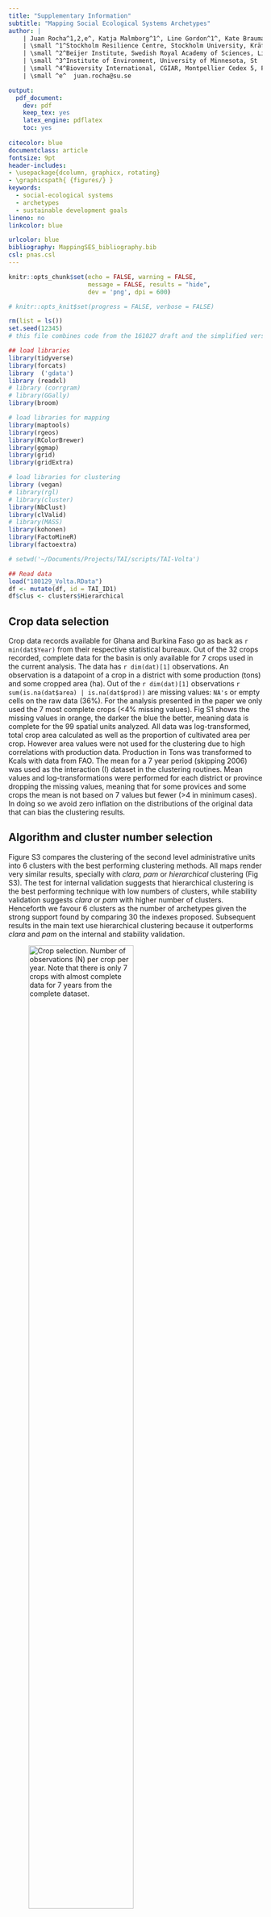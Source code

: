 ```yaml
---
title: "Supplementary Information"
subtitle: "Mapping Social Ecological Systems Archetypes"
author: |
    | Juan Rocha^1,2,e^, Katja Malmborg^1^, Line Gordon^1^, Kate Brauman^3^ and Fabrice DeClerck^1,4^
    | \small ^1^Stockholm Resilience Centre, Stockholm University, Kräftriket 2B, 10691 Stockholm
    | \small ^2^Beijer Institute, Swedish Royal Academy of Sciences, Lilla Frescativägen 4A, 104 05 Stockholm
    | \small ^3^Institute of Environment, University of Minnesota, St	Paul,	MN	55108, USA
    | \small ^4^Bioversity International, CGIAR, Montpellier Cedex 5, France
    | \small ^e^  juan.rocha@su.se

output:
  pdf_document:
    dev: pdf
    keep_tex: yes
    latex_engine: pdflatex
    toc: yes
    
citecolor: blue
documentclass: article
fontsize: 9pt
header-includes:
- \usepackage{dcolumn, graphicx, rotating}
- \graphicspath{ {figures/} }
keywords:
  - social-ecological systems
  - archetypes
  - sustainable development goals
lineno: no
linkcolor: blue

urlcolor: blue
bibliography: MappingSES_bibliography.bib
csl: pnas.csl
---
```



```r
knitr::opts_chunk$set(echo = FALSE, warning = FALSE, 
                      message = FALSE, results = "hide", 
                      dev = 'png', dpi = 600)

# knitr::opts_knit$set(progress = FALSE, verbose = FALSE)

rm(list = ls())
set.seed(12345)
# this file combines code from the 161027 draft and the simplified version of the analysis

## load libraries
library(tidyverse)
library(forcats)
library  ('gdata')
library (readxl)
# library (corrgram)
# library(GGally)
library(broom)

# load libraries for mapping
library(maptools)
library(rgeos)
library(RColorBrewer)
library(ggmap)
library(grid)
library(gridExtra)

# load libraries for clustering
library (vegan)
# library(rgl)
# library(cluster)
library(NbClust)
library(clValid)
# library(MASS)
library(kohonen)
library(FactoMineR)
library(factoextra)

# setwd('~/Documents/Projects/TAI/scripts/TAI-Volta')


```


```r

## Read data
load("180129_Volta.RData")
df <- mutate(df, id = TAI_ID1)
df$clus <- clusters$Hierarchical

```

\renewcommand\thefigure{S\arabic{figure}}
\renewcommand\thetable{S\arabic{table}}

Crop data selection{.unnumbered}
--------------------

Crop data records available for Ghana and Burkina Faso go as back as `r min(dat$Year)` from their respective statistical bureaux. Out of the 32 crops recorded, complete data for the basin is only available for 7 crops used in the current analysis. The data has `r dim(dat)[1]` observations. An observation is a datapoint of a crop in a district with some production (tons) and some cropped area (ha). Out of the `r dim(dat)[1]` observations `r sum(is.na(dat$area) | is.na(dat$prod))` are missing values: `NA's` or empty cells on the raw data (36%). For the analysis presented in the paper we only used the 7 most complete crops (<4% missing values). Fig S1 shows the missing values in orange, the darker the blue the better, meaning data is complete for the 99 spatial units analyzed. All data was log-transformed, total crop area calculated as well as the proportion of cultivated area per crop. However area values were not used for the clustering due to high correlations with production data. Production in Tons was transformed to Kcals with data from FAO. The mean for a 7 year period (skipping 2006) was used as the interaction (I) dataset in the clustering routines. Mean values and log-transformations were performed for each district or province dropping the missing values, meaning that for some provices and some crops the mean is not based on 7 values but fewer (>4 in minimum cases). In doing so we avoid zero inflation on the distributions of the original data that can bias the clustering results.

Algorithm and cluster number selection{.unnumbered}
--------------------

Figure S3 compares the clustering of the second level administrative units into 6 clusters with the best performing clustering methods. All maps render very similar results, specially with _clara_, _pam_ or _hierarchical_ clustering (Fig S3). The test for internal validation suggests that hierarchical clustering is the best performing technique with low numbers of clusters, while stability validation suggests _clara_ or _pam_ with higher number of clusters. Henceforth we favour 6 clusters as the number of archetypes given the strong support found by comparing 30 the indexes proposed. Subsequent results in the main text use hierarchical clustering because it outperforms _clara_ and _pam_ on the internal and stability validation.

![**Crop selection.** Number of observations (N) per crop per year. Note that there is only 7 crops with almost complete data for 7 years from the complete dataset. <span data-label="sm_fig1"></span>](figures/sm_fig1.png){width=70%}


![**Normalized values for second tier variables and their distribution in space**<span data-label="sm_fig2"></span>](figures/sm_fig2.png)

<!-- \begin{figure*}[htb] -->
<!-- \centering -->
<!-- \includegraphics[width = 7in, height = 3in]{fig_1} -->
<!-- \caption{\textbf{Comparison of clustering techniques.} Social-Ecological systems archetypes found by applying 6 clustering techniques on 6 clusters (See SMFig1 for cluster number selection). Upper panel shows non-metric multi dimensional scaling of the data, and the lower panel the respective geographical distribution. Best performing algorithms are clara (a), partition around medioids (c), and  hierarchical clustering (e)} -->
<!-- \label{fig:fig1} -->
<!-- \end{figure*} -->


![**Comparison of clustering techniques**. Social-Ecological systems archetypes found by applying 6 clustering techniques on 6 clusters. Upper panel shows non-metric multi dimensional scaling of the data, and the lower panel the respective geographical distribution. Best performing algorithms are clara (a), partition around medioids (c), and  hierarchical clustering (e)<span data-label="fig:fig1"></span>](figures/fig_1.png){width=100%}

![**Distribution of second tier variables per cluster.** <span data-label="sm_fig3"></span>](figures/sm_fig3.png)


![**Differences between clusters per second tier variable.** After an analysis of variance was performed for each variable with respect to each cluster, a Tukey test of difference is shows which clusters are significantly different or not from each other by each second tier variable analysed.<span data-label="sm_fig5"></span>](figures/sm_fig5.png){width=80%}




![**Time robustness**. The interaction dataset is ordered with non-metric multidimensional scaling for multiple points in time and vectors are fitted for all other variables that significanlty (p < 0.001) explain the variation of the ordination. Each column is a different year with complete data, while each row corresponds to the dataset used for the vector fitting (resource, social, ecological). The colors of points and contours correspond to the archetypes found in Fig 2. <span data-label="fig:4"></span>](figures/fig_4.png){width=75%}

Principal component analysis{.unnumbered}
--------------------

An alternative approach to ordination is PCA. As we can see from the ordination plots the first principal component explains ~45% of the variability in the data while the second ~12%.

```r
library(FactoMineR)
library(factoextra)
par(mfrow=c(1,3))
pca_1 <- PCA(df[-c(1,2,29,30)])
barplot(pca_1$eig[,"eigenvalue"], ylab="value", xlab="Eigenvalues", names.arg=as.character(1:27))
```


Similarly to the results presented with non-metric multidimensional scaling (Fig 2), PCA separate two big groups of clusters across the first component with a lot of overlap across the second component (Fig S7). The vectors confirm that  clusters 1-3 are dominated by agroecosystems whose production focuses on millet, cowpeas, rice and sorghum. Clusters 1-2 have the higher aridity and mean temperatures, but also the higher concentration of water reservoirs and cattle per square kilometer. Cluster 3 has the fasters growing population and also the highest variability in crop production as well as the highest concentration of farmers. Clusters 4-5 in the south tend to be more urbanised, have higher rates of literacy, higher migration (both internal and regional), as well as agroecosystems dominated by the production of yam and maize. Cluster 6 has particularly high population density and market access.

Table S1 shows the loadings of each component. On the first component, variables with high positive values such as aridity, mean temperature, and produced kilocalores of cowpeas, millet or sorghum separate apart clusters 1-3; while variables with negative values such as wet season, literacy, regional migration and urbanization are responsible for the differentiation of the clusters 4-6. On the vertical axis (the second component) variables responsible for explaining variation includes population density, ratio of women, market access and production in kilocalories of yam and maize.

```r
## loadings of the first two PCs of the PCA
knitr::kable(sweep(pca_1$var$coord[,1:2],2,sqrt(pca_1$eig[1:ncol(pca_1$var$coord),1])[1:2],FUN="/"),
             caption = "Eigenvector loadings from principal component analysis.",
             digits = 2, longtable = FALSE)

```




```r
# df_lm <- left_join(biophys, users) %>%
#   left_join(., social) %>%
#   left_join(., res.units) %>%
#   left_join(., res.syst) %>%
#   left_join(., interact) %>%
#     left_join(kcals_cap) %>%
#     left_join(crop.area) %>%
#     left_join(var_kcals) %>%
#     left_join(interact_2) %>%
#     #add_column(cluster = as.vector(fitHier)) %>%
#     as_tibble()



## correct the intercept issue.
fit <- list()
fit <- map2(select(df_lm, starts_with("m2_")), select(df_lm, starts_with("a_")), ~ lm(.x ~ .y + Aridity + Mean_temp + Wet_season + Soil_water + Slope75 + Farmers + Literacy + Market_access + Dams, data = df_lm))

stargazer::stargazer(
    fit, align = F, header = F, type = 'latex', digits = 2,
    float = T, no.space = F, single.row = F, font.size = "small",
    float.env = "sidewaystable", #style = "aer",
    dep.var.labels = "crop", dep.var.labels.include = T,
    column.labels = str_sub(names(fit), start = 4L, end = -1L),
    covariate.labels = c("Cropped area", "Aridity", "Mean temperature", "Wet season",
                         "Soil water", "Slope", "Farmers", "Literacy", "Market access",
                         "Dams density"),
    title = "Regression on mean kilocalorie production per crop",
    notes = "Units of are kilocalorie per capita for each administrative unit", notes.append = TRUE
)

```


```r
## correct the intercept issue:
fit_sd <- list()
fit_sd <-  map2(
    select(df_lm, starts_with("sd_"), -sd_kcals),
    select(df_lm, starts_with("a_")), ~ lm(.x ~ .y + Aridity + Mean_temp + Wet_season + Soil_water + Slope75 + Farmers + Literacy + Market_access + Dams, data = df_lm))


stargazer::stargazer(
    fit_sd, align = F, header = F, type = 'latex', digits = 2,
    float = T, no.space = F, single.row = F, font.size = "small",
    float.env = "sidewaystable", #style = "aer",
    dep.var.labels = "crop", dep.var.labels.include = T,
    column.labels = str_sub(names(fit_sd), start = 4L, end = -1L),
    covariate.labels = c("Cropped area", "Aridity", "Mean temperature", "Wet season",
                         "Soil water", "Slope", "Farmers", "Literacy", "Market access",
                         "Dams density"),
    title = "Regression on kilocalorie variance per crop",
    notes = "Units of variance are millions of kilocalorie", notes.append = TRUE
)

```



```r
## update the fit with log-scale: the kilocals / capita is m2_crops, m_crops are on log-scale already.
fit2 <- list()
fit2 <- map2(select(df_lm, starts_with("m_")), select(df_lm, starts_with("a_")), ~ lm(.x ~ log1p(.y) + Aridity + Mean_temp + Wet_season + Soil_water + Slope75 + Farmers + Literacy + Market_access + Dams, data = df_lm))

##
stargazer::stargazer(
    fit2, align = F, header = F, type = 'latex', digits = 2,
    float = T, no.space = F, single.row = F, font.size = "small",
    float.env = "sidewaystable", #style = "aer",
    dep.var.labels = "crop", dep.var.labels.include = T,
    column.labels = str_sub(names(fit), start = 4L, end = -1L),
    covariate.labels = c("Cropped area", "Aridity", "Mean temperature", "Wet season",
                         "Soil water", "Slope", "Farmers", "Literacy", "Market access",
                         "Dams density"),
    title = "Regression on mean kilocalorie production per crop",
    notes = "Units of are kilocalorie per capita for each administrative unit in logarthmic scale", notes.append = TRUE
)

```


```r
## update to log scale

df_lm <- df_lm %>%
  mutate(sd_cowpea = log1p(sd_cowpea),
         sd_maize = log1p(sd_maize),
         sd_millet = log1p(sd_millet),
         sd_rice = log1p(sd_rice),
         sd_sorghum = log1p(sd_sorghum),
         sd_soy = log1p(sd_soy),
         sd_yam = log1p(sd_yam))

fit_sd2 <- list()
fit_sd2 <-  map2(
    select(df_lm, starts_with("sd_"), -sd_kcals),
    select(df_lm, starts_with("a_")), ~ lm(.x ~ log1p(.y) + Aridity + Mean_temp + Wet_season + Soil_water + Slope75 + Farmers + Literacy + Market_access + Dams, data = df_lm))



stargazer::stargazer(
    fit_sd2, align = F, header = F, type = 'latex', digits = 2,
    float = T, no.space = F, single.row = F, font.size = "small",
    float.env = "sidewaystable", #style = "aer",
    dep.var.labels = "crop", dep.var.labels.include = T,
    column.labels = str_sub(names(fit_sd), start = 4L, end = -1L),
    covariate.labels = c("Cropped area", "Aridity", "Mean temperature", "Wet season",
                         "Soil water", "Slope", "Farmers", "Literacy", "Market access",
                         "Dams density"),
    title = "Regression on kilocalorie variance per crop",
    notes = "Units of variance are millions of kilocalorie in logarithmic scale", notes.append = TRUE
)

```

```r
# ### Update to figure 5 with regression results. Here I follow the code from 180116_analsysis. It's just to replicate the figure without having to change the RData file. I don't know yet whether co-authors will choose this figure as final one. This is a work around for now. In future version I can simply change the analysis file to implement the log tranformations above for the regression.
# z <- names(select(df_lm, starts_with("m_")))
#
# df_kc <- fit2 %>% purrr::map(tidy) %>%
#     purrr::map(function(x){x$term[2] <- "log area";return(x)})
#
# for(i in seq_along(z)) {df_kc[[i]]$response <- z[[i]] }
#
# df_kc <- df_kc %>% purrr::map(
#     function(x) separate(x, col = response, into = c("type", "response"))
# )
#
# df_kc <- df_kc %>% purrr::map(
#     function(x) mutate(x, type = "log kcal")
# )
#
#
# z <- names(select(df_lm, starts_with("sd_"), -sd_kcals))
#
# df_sd <- fit_sd2 %>% purrr::map(tidy) %>%
#     purrr::map(function(x){x$term[2] <- "log area";return(x)})
#
# for(i in seq_along(z)) {df_sd[[i]]$response <- z[[i]] }
#
# df_sd <- df_sd %>% purrr::map(
#     function(x) separate(x, col = response, into = c("type", "response"))
# )
#
# quartz(width = 3.5, height = 4, pointsize = 6)
#
# bind_rows(
#     bind_rows(df_kc),
#     bind_rows(df_sd)
# ) %>% mutate(term = as_factor(term) %>% fct_rev()) %>%
#  filter(term != 'log area') %>%
#     ggplot(aes(estimate, term)) +
#         geom_vline(xintercept = 0, color = "grey84", linetype = 2) +
#         geom_point(aes(shape = ifelse(
#             p.value < 0.05, "< 0.05" ,
#                 ifelse(p.value < 0.1, "< 0.1", "> 0.1")
#             )), size = 1, show.legend = TRUE) +
#         scale_shape_manual(name = "p value", values = c(19,7,1)) +
#         geom_errorbarh(aes(xmin = estimate - std.error , xmax = estimate + std.error, height = .25), size = 0.25)+
#         #geom_text(data = df_r2, x=-Inf, y=Inf, hjust = 0, vjust = 45, size = 3, aes(label = paste("italic(R) ^ 2 == ", round(r_squared,2))), parse = T) +
#         theme_light(base_size = 6)+ theme(legend.position = "right")+
#         facet_grid(response ~ type, scales = "free")
#
# quartz.save("figures/fig_5a.pdf", type = "pdf", width = 3.5, height = 4, dpi = 500, pointsize = 6)
#

```


